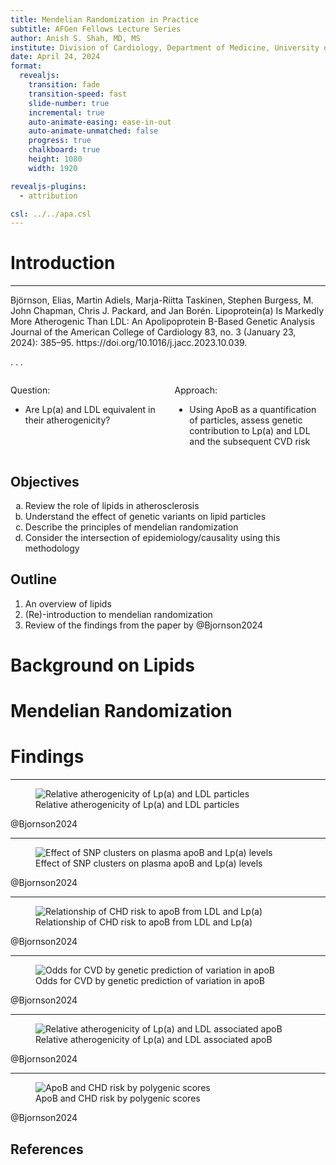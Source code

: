 ```yaml
---
title: Mendelian Randomization in Practice
subtitle: AFGen Fellows Lecture Series
author: Anish S. Shah, MD, MS
institute: Division of Cardiology, Department of Medicine, University of Illinois Chicago 
date: April 24, 2024
format:
  revealjs:
    transition: fade
    transition-speed: fast
    slide-number: true
    incremental: true
    auto-animate-easing: ease-in-out
    auto-animate-unmatched: false
    progress: true
    chalkboard: true
    height: 1080
    width: 1920

revealjs-plugins:
  - attribution

csl: ../../apa.csl
---
```


# Introduction

---

::: {.callout-important title="Paper"}
Björnson, Elias, Martin Adiels, Marja-Riitta Taskinen, Stephen Burgess, M. John Chapman, Chris J. Packard, and Jan Borén. 
[Lipoprotein(a) Is Markedly More Atherogenic Than LDL: An Apolipoprotein B-Based Genetic Analysis]{.red}
Journal of the American College of Cardiology 83, no. 3 (January 23, 2024): 385–95. 
https://doi.org/10.1016/j.jacc.2023.10.039.
:::

. . .

:::: {.columns}
::: {.column width="50%"}
Question:

- Are Lp(a) and LDL equivalent in their atherogenicity?
:::
::: {.column width="50%"}
Approach:

- Using ApoB as a quantification of particles, assess genetic contribution to Lp(a) and LDL and the subsequent CVD risk
:::
::::


## Objectives

a. Review the role of lipids in atherosclerosis
a. Understand the effect of genetic variants on lipid particles
a. Describe the principles of mendelian randomization
a. Consider the intersection of epidemiology/causality using this methodology

## Outline

1. An overview of lipids
1. (Re)-introduction to mendelian randomization
1. Review of the findings from the paper by @Bjornson2024

# Background on Lipids

# Mendelian Randomization

# Findings

---

![Relative atherogenicity of Lp(a) and LDL particles](bjornson-2024-central-illustration.png){#fig-central}

::: attribution
@Bjornson2024
:::

---

![Effect of SNP clusters on plasma apoB and Lp(a) levels](bjornson-2024-snp-clusters-lpa.png){#fig-snp}

::: attribution
@Bjornson2024
:::

---

![Relationship of CHD risk to apoB from LDL and Lp(a)](bjornson-2024-chd-risk-by-apob-type.png){#fig-chd}

::: attribution
@Bjornson2024
:::

---

![Odds for CVD by genetic prediction of variation in apoB](bjornson-2024-odds-ratio.png){#fig-odds}

::: attribution
@Bjornson2024
:::

---

![Relative atherogenicity of Lp(a) and LDL associated apoB](bjornson-2024-relative-atherogenicity.png){#fig-relative}

::: attribution
@Bjornson2024
:::

---

![ApoB and CHD risk by polygenic scores](bjornson-2024-chd-risk-pgs.png){#fig-pgs}

::: attribution
@Bjornson2024
:::

## References {.smallest}

::: {#refs}
:::